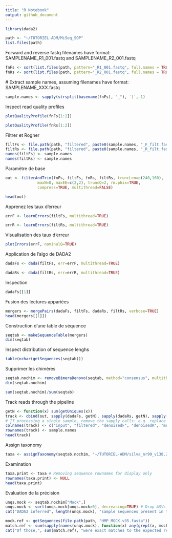 ```yaml
---
title: "R Notebook"
output: github_document
---
```


```r
library(dada2)
```

```r
path <- "~/TUTORIEL-ADM/MiSeq_SOP"
list.files(path)
```

  Forward and reverse fastq filenames have format: SAMPLENAME_R1_001.fastq and SAMPLENAME_R2_001.fastq

```r
fnFs <- sort(list.files(path, pattern="_R1_001.fastq", full.names = TRUE))
fnRs <- sort(list.files(path, pattern="_R2_001.fastq", full.names = TRUE))
```

  # Extract sample names, assuming filenames have format: SAMPLENAME_XXX.fastq
  
```r
sample.names <- sapply(strsplit(basename(fnFs), "_"), `[`, 1)
```

Inspect read quality profiles

```r
plotQualityProfile(fnFs[1:2])
```

```r
plotQualityProfile(fnRs[1:2])
```

Filtrer et Rogner

```r
filtFs <- file.path(path, "filtered", paste0(sample.names, "_F_filt.fastq.gz"))
filtRs <- file.path(path, "filtered", paste0(sample.names, "_R_filt.fastq.gz"))
names(filtFs) <- sample.names
names(filtRs) <- sample.names
```

Paramètre de base

```r
out <- filterAndTrim(fnFs, filtFs, fnRs, filtRs, truncLen=c(240,160),
              maxN=0, maxEE=c(2,2), truncQ=2, rm.phix=TRUE,
              compress=TRUE, multithread=FALSE)

head(out)
```

Apprenez les taux d'erreur

```r
errF <- learnErrors(filtFs, multithread=TRUE)
```
```r
errR <- learnErrors(filtRs, multithread=TRUE)
```
Visualisation des taux d'erreur

```r
plotErrors(errF, nominalQ=TRUE)
```
Application de l'algo de DADA2 

```r
dadaFs <- dada(filtFs, err=errF, multithread=TRUE)
```

```r
dadaRs <- dada(filtRs, err=errR, multithread=TRUE)
```

Inspection 

```r
dadaFs[[1]]
```
Fusion des lectures appariées

```r
mergers <- mergePairs(dadaFs, filtFs, dadaRs, filtRs, verbose=TRUE)
head(mergers[[1]])
```

Construction d'une table de séquence

```r
seqtab <- makeSequenceTable(mergers)
dim(seqtab)
```

  Inspect distribution of sequence lenghs
  
```r
table(nchar(getSequences(seqtab)))
```

Supprimer les chimères

```r
seqtab.nochim <- removeBimeraDenovo(seqtab, method="consensus", multithread=TRUE, verbose=TRUE)
dim(seqtab.nochim)
```
```r
sum(seqtab.nochim)/sum(seqtab)
```

Track reads through the pipeline

```r
getN <- function(x) sum(getUniques(x))
track <- cbind(out, sapply(dadaFs, getN), sapply(dadaRs, getN), sapply(mergers, getN), rowSums(seqtab.nochim))
# If processing a single sample, remove the sapply calls: e.g. replace sapply(dadaFs, getN) with getN(dadaFs)
colnames(track) <- c("input", "filtered", "denoisedF", "denoisedR", "merged", "nonchim")
rownames(track) <- sample.names
head(track)
```

Assign taxonomy

```r
taxa <- assignTaxonomy(seqtab.nochim, "~/TUTORIEL-ADM/silva_nr99_v138.2_toGenus_trainset.fa.gz?download=1", multithread=TRUE)
```

Examination 

```r
taxa.print <- taxa # Removing sequence rownames for display only
rownames(taxa.print) <- NULL
head(taxa.print)
```

Evaluation de la précision

```r
unqs.mock <- seqtab.nochim["Mock",]
unqs.mock <- sort(unqs.mock[unqs.mock>0], decreasing=TRUE) # Drop ASVs absent in the Mock
cat("DADA2 inferred", length(unqs.mock), "sample sequences present in the Mock community.\n")
```

```r
mock.ref <- getSequences(file.path(path, "HMP_MOCK.v35.fasta"))
match.ref <- sum(sapply(names(unqs.mock), function(x) any(grepl(x, mock.ref))))
cat("Of those,", sum(match.ref), "were exact matches to the expected reference sequences.\n")
```

